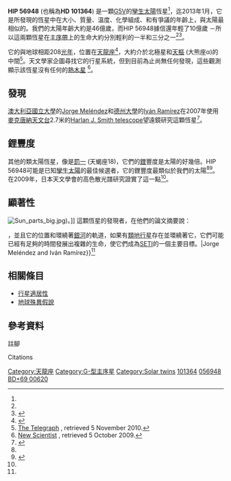 {{Starbox begin
| name = HIP 56948
}}
{{Starbox observe
| epoch = 
| constell = [[天龍座|天龍座]]
| ra = {{RA|11|40|28.48381}}<ref name=aaa474_2_653/>
| dec = {{DEC|+69|00|30.5995}}<ref name=aaa474_2_653/>
| appmag_v = 8.70
}}
{{Starbox character
| class = G5V<ref name=vazquez_et_al_2010/>
| b-v = 0.60
| u-b = 
| variable = none
}}
{{Starbox astrometry
| radial_v = 5.4<ref name=aaa418_989/>
| prop_mo_ra = –126.96<ref name=aaa474_2_653/>
| prop_mo_dec = –2.13<ref name=aaa474_2_653/>
| parallax = 15.68
| p_error = 0.67
| parallax_footnote=<ref name=aaa474_2_653/>
| absmag_v = 4.81
}}
{{Starbox detail
| mass = {{nowrap|1.02 ± 0.02}}<ref name=aaa501_2/>
| radius = 0.99
| luminosity = 0.99<ref name=pasj61_3_471/>
| temperature = 5795<ref name=pasj61_3_471/>
| metal_fe = 0.02<ref name=pasj61_3_471/>
| gravity = 4.409<ref name=pasj61_3_471/>
| rotation = 
| age_gyr={{nowrap|~3.5}}<ref name=aaa501_2/><ref name="Cowing">Cowing, Keith: [http://spaceref.com/astrobiology/the-remarkable-solar-twin-hip-56948-a-prime-target-in-the-quest-for-other-earths.html The remarkable solar twin HIP 56948 is a prime target in the quest for other earths].  Spaceref.com, published 13 April 2012, retrieved 16 April 2012.</ref>
}}
{{Starbox catalog
| names=[[Henry_Draper_Catalogue|HD]] 101364, [[Star_catalogue#BD.2FCD.2FCPD|BD]]+69 620, [[Smithsonian_Astrophysical_Observatory|SAO]] 15590.
}}
{{Starbox reference
| Simbad = HIP+56948
| NSTED = HIP+56948
}}
{{Starbox end}}

'''HIP 56948''' (也稱為'''HD 101364''') 是一顆[[恆星光譜|G5V]]的[[類太陽恆星|孿生太陽]]恆星<ref name=vazquez_et_al_2010/>，迄2013年1月，它是所發現的恆星中在大小、質量、溫度、化學組成、和有爭議的年齡上，與太陽最相似的。我們的太陽年齡大約是46億歲，而HIP 56948據信還年輕了10億歲 －所以這兩顆恆星在[[主序帶|主序帶]]上的生命大約分別輕利的一半和三分之一<ref name="Cowing" /><ref name="hip">
{{cite journal
 | last = Meléndez | first = Jorge
 | coauthors =  Iván Ramírez
 | year =2007
 | title = HIP 56948: A Solar Twin with a Low Lithium Abundance (abstract)
 | journal = [[Astrophysical_Journal_Letters|Astrophysical Journal Letters]]
 | volume = 669 | issue =  2| page = L89
 | doi = 10.1086/523942
| bibcode=2007ApJ...669L..89M
|arxiv = 0709.4290 }}</ref>。

它的與地球相距208[[光年|光年]]，位置在[[天龍座|天龍座]]<ref>{{cite web
 | last = Shiga
 | first = David
 | date = 2007-10-03
 | title = Sun's 'twin' an ideal hunting ground for alien life
 | url = http://www.newscientist.com/article/dn12725
 | work = [[New_Scientist|New Scientist]]
 | accessdate = 2009-05-28
 | archive-date = 2012-03-03
 | archive-url = https://www.webcitation.org/65sPveYo8?url=http://www.newscientist.com/article/dn12725
 | dead-url = no
 }}</ref>，大約介於北極星和[[天樞|天樞]] (大熊座α)的中間<ref>[http://www.telegraph.co.uk/science/space/7808214/Night-Sky-in-June-2010.html The Telegraph] {{Wayback|url=http://www.telegraph.co.uk/science/space/7808214/Night-Sky-in-June-2010.html |date=20110612140459 }}, retrieved 5 November 2010.</ref>。天文學家企圖尋找它的行星系統，但到目前為止尚無任何發現，這些觀測顯示該恆星沒有任何的[[熱木星|熱木星]] <ref>[http://www.newscientist.com/article/dn12725 New Scientist] {{WebCite|url=https://www.webcitation.org/65sPveYo8?url=http://www.newscientist.com/article/dn12725 |date=20120303015434 |dateformat=iso }}, retrieved 5 October 2009.</ref>。

== 發現 ==
[[澳大利亞國立大學|澳大利亞國立大學]]的[[Jorge_Meléndez_(天文學家)|Jorge Meléndez]]和[[德州大學|德州大學]]的[[Iván_Ramírez_(天文學家)|Iván Ramírez]]在2007年使用[[麥克唐納天文台|麥克唐納天文台]]2.7米的[[Harlan_J._Smith_telescope|Harlan J. Smith telescope]]望遠鏡研究這顆恆星<ref>{{cite web
  | last = 
  | first = 
  | date = 2007-11-13
  | title = Light of the Dragon: Astronomers Discover Sun's Twin at McDonald Observatory
  | url = http://www.astrobio.net/news/modules.php?op=modload&name=News&file=article&sid=2522
  | work = [[Astrobiology_Magazine|Astrobiology Magazine]]
  | accessdate = 2009-05-28
  | archive-date = 2012-03-03
  | archive-url = https://www.webcitation.org/65sPwjLN5?url=http://www.astrobio.net/pressrelease/2522/light-of-the-dragon
  | dead-url = no
  }}</ref>。

== 鋰豐度==
其他的類太陽恆星，像是[[罰一|罰一]] (天蝎座18)，它們的[[鋰|鋰]]豐度是太陽的好幾倍。HIP 56948可能是已知[[類太陽恆星#孿生太陽|孿生太陽]]的最佳候選者，它的鋰豐度最類似於我們的太陽<ref name=pasj61_3_471/><ref>{{cite web
 | last = Mosher
 | first = Dave
 | date = 2007-11-09
 | title = Astronomers find the sun's long-lost twin: Happy reunion unlikely, as the star is about 200 light-years away
 | url = http://www.msnbc.msn.com/id/21714413/
 | publisher = [[MSNBC|MSNBC]]
 | accessdate = 2009-05-28
 | archive-date = 2009-03-21
 | archive-url = https://web.archive.org/web/20090321070502/http://www.msnbc.msn.com/id/21714413
 | dead-url = no
 }}</ref>。在2009年，日本天文學會的高色散光譜研究證實了這一點<ref name=pasj61_3_471/>。

== 顯著性 ==
[[Image:Sun_parts_big.jpg|thumb]])。]]
這顆恆星的發現者，在他們的論文摘要說：  

{{quote|超過10年的時間，即使它存在著鋰豐度3倍於太陽的差異，[[罰一|天蠍座18]] (HD 146233) 一直被認為是與太陽最相似的恆星。使用[[麥克唐納天文台|麥克唐納天文台]]的高解析、高-S/N光譜觀測，我們證實了HIP 56948和[[HIP_73815|HIP 73815]]的參數和化學成分，包括被認為是異常偏低的鋰豐度，都與太陽更為相似。HIP 56948，尤其是，有著與太陽相同的恆星參數，並且都在誤差可能的範圍之內，是迄今最佳的[[類太陽恆星#孿生太陽|孿生太陽]]。HIP 56948 也像我們的太陽一樣欠缺[[熱木星|熱木星]]，考慮這顆恆星的年齡 (與太陽相差約10億歲){{#tag:ref|This age estimate is revised in Takeda and Tajitsu 2009.<ref name=pasj61_3_471/> and again in Meléndez et. al. 2012.<ref name="Cowing" />|group="Notes"}}，並且它的位置和環繞著[[銀河系|銀河]]的軌道，如果有[[類地行星|類地行星]]存在並環繞著它，它們可能已經有足夠的時間發展出複雜的生命，使它們成為[[SETI|SETI]]的一個主要目標。|Jorge Meléndez and Iván Ramírez}}<ref name="hip" />

== 相關條目 ==
*[[行星適居性|行星適居性]]
*[[地球殊異假說|地球殊異假說]]

== 參考資料 ==
;註腳
{{reflist|group="Notes"}}

;Citations
{{reflist|refs=

<ref name=aaa474_2_653>{{cite journal | first=F. | last=van Leeuwen | title=Validation of the new Hipparcos reduction | journal=Astronomy and Astrophysics | volume=474 | issue=2 | pages=653–664 | bibcode=2007A&A...474..653V | doi=10.1051/0004-6361:20078357 |arxiv = 0708.1752 |date=November 2007}}</ref>

<ref name=aaa418_989>{{cite journal | title=The Geneva-Copenhagen survey of the Solar neighbourhood. Ages, metallicities, and kinematic properties of ˜14 000 F and G dwarfs | display-authors=1 | last1=Nordström | first1=B. | last2=Mayor | first2=M. | last3=Andersen | first3=J. | last4=Holmberg | first4=J. | last5=Pont | first5=F. | last6=Jørgensen | first6=B. R. | last7=Olsen | first7=E. H. | last8=Udry | first8=S. | last9=Mowlavi | first9=N. | journal=Astronomy and Astrophysics | volume=418 | pages=989–1019  | doi=10.1051/0004-6361:20035959 | bibcode=2004A&A...418..989N |arxiv = astro-ph/0405198 | issue=3 |date=May 2004}}</ref>

<ref name=vazquez_et_al_2010>{{cite book | author=Vázquez, M.; Pallé, E.; Rodríguez, P. Montañés | chapter=Is Our Environment Special? | year=2010 | pages=[https://archive.org/details/earthasdistantpl00vazq/page/n405 391]–418 | title=The Earth as a Distant Planet: A Rosetta Stone for the Search of Earth-Like Worlds | url=https://archive.org/details/earthasdistantpl00vazq | series=Astronomy and Astrophysics Library | publisher=Springer New York | doi=10.1007/978-1-4419-1684-6 | isbn=978-1-4419-1683-9 }} See table 9.1.</ref>

<ref name=aaa501_2>{{cite journal | author=Do Nascimento, J. D., Jr.; Castro, M.; Meléndez, J.; Bazot, M.; Théado, S.; Porto de Mello, G. F.; de Medeiros, J. R. | title=Age and mass of solar twins constrained by lithium abundance | journal=Astronomy and Astrophysics | volume=501 | issue=2 | pages=687–694 | doi=10.1051/0004-6361/200911935 | bibcode=2009A&A...501..687D |arxiv = 0904.3580 |date=July 2009}}</ref>

<ref name=pasj61_3_471>{{cite journal | last1=Takeda | first1=Yoichi | last2=Tajitsu | first2=Akito | title=High-Dispersion Spectroscopic Study of Solar Twins: HIP 56948, HIP 79672, and HIP 100963 | journal=Publications of the Astronomical Society of Japan | volume=61 | issue=3 | pages=471–480 | bibcode=2009PASJ...61..471T |arxiv = 0901.2509 |date=June 2009}}</ref>

}}

{{Sky|11|40|28.5|+|69|00|30.6}}

[[Category:天龍座|Category:天龍座]]
[[Category:G-型主序星|Category:G-型主序星]]
[[Category:Solar_twins|Category:Solar twins]]
[[Category:HD和HDE天體|101364]]
[[Category:伊巴谷天體|056948]]
[[Category:Durchmusterung_天體|BD+69 00620]]